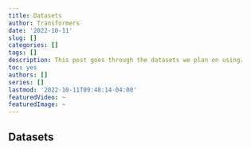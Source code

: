 ```yaml
---
title: Datasets
author: Transformers
date: '2022-10-11'
slug: []
categories: []
tags: []
description: This post goes through the datasets we plan on using.
toc: yes
authors: []
series: []
lastmod: '2022-10-11T09:48:14-04:00'
featuredVideo: ~
featuredImage: ~
---
```


## Datasets